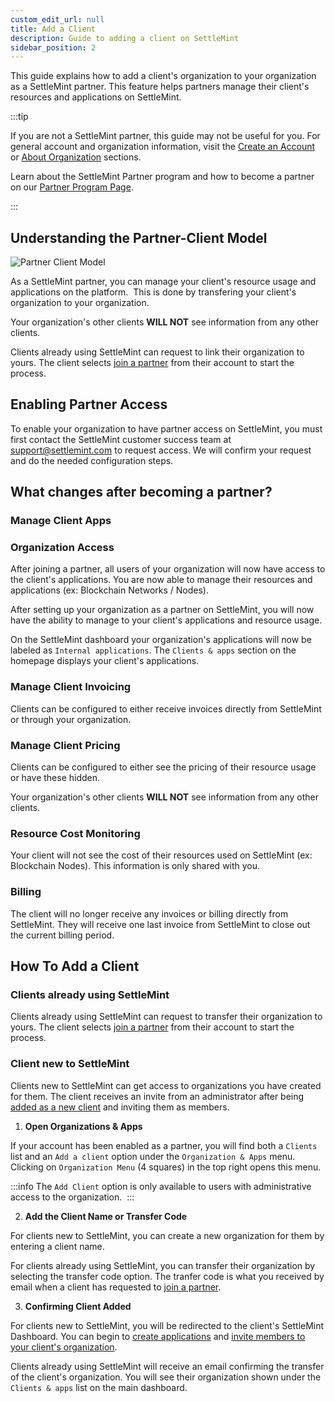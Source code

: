 ```yaml
---
custom_edit_url: null
title: Add a Client
description: Guide to adding a client on SettleMint
sidebar_position: 2
---
```


This guide explains how to add a client's organization to your organization as a
SettleMint partner. This feature helps partners manage their client's resources
and applications on SettleMint.

:::tip

If you are not a SettleMint partner, this guide may not be useful for you. For
general account and organization information, visit the
[Create an Account](/launching-the-platform/managed-cloud-deployment/create-an-account)
or
[About Organization](/launching-the-platform/managed-cloud-deployment/about-organizations)
sections.

Learn about the SettleMint Partner program and how to become a partner on our
[Partner Program Page](https://www.settlemint.com/partner-program).

:::

## Understanding the Partner-Client Model 

![Partner Client Model](../../img/account-billing/Partner-Client.png)

As a SettleMint partner, you can manage your client's resource usage and
applications on the platform.  This is done by transfering your client's
organization to your organization.

Your organization's other clients **WILL NOT** see information from any other
clients.

Clients already using SettleMint can request to link their organization to
yours. The client selects [join a partner](/account-billing/join-a-partner) from
their account to start the process.

## Enabling Partner Access

To enable your organization to have partner access on SettleMint, you must first
contact the SettleMint customer success team at support@settlemint.com to
request access. We will confirm your request and do the needed configuration
steps.

## What changes after becoming a partner?

### Manage Client Apps

### Organization Access

After joining a partner, all users of your organization will now have access to
the client's applications. You are now able to manage their resources and
applications (ex: Blockchain Networks / Nodes).

After setting up your organization as a partner on SettleMint, you will now have
the ability to manage to your client's applications and resource usage.

On the SettleMint dashboard your organization's applications will now be labeled
as `Internal applications`. The `Clients & apps` section on the homepage
displays your client's applications.

### Manage Client Invoicing

Clients can be configured to either receive invoices directly from SettleMint or
through your organization.

### Manage Client Pricing

Clients can be configured to either see the pricing of their resource usage or
have these hidden.

Your organization's other clients **WILL NOT** see information from any other
clients.

### Resource Cost Monitoring

Your client will not see the cost of their resources used on SettleMint (ex:
Blockchain Nodes). This information is only shared with you.

### Billing

The client will no longer receive any invoices or billing directly from
SettleMint. They will receive one last invoice from SettleMint to close out the
current billing period.

## How To Add a Client

### Clients already using SettleMint

Clients already using SettleMint can request to transfer their organization to
yours. The client selects [join a partner](/account-billing/join-a-partner) from
their account to start the process.

### Client new to SettleMint

Clients new to SettleMint can get access to organizations you have created for
them. The client receives an invite from an administrator after being
[added as a new client](#how-to-add-a-client) and inviting them as members.

1. **Open Organizations & Apps**

If your account has been enabled as a partner, you will find both a `Clients`
list and an `Add a client` option under the `Organization & Apps` menu. Clicking
on `Organization Menu` (4 squares) in the top right opens this menu.

:::info The `Add Client` option is only available to users with administrative
access to the organization.  :::

2. **Add the Client Name or Transfer Code**

For clients new to SettleMint, you can create a new organization for them by
entering a client name.

For clients already using SettleMint, you can transfer their organization by
selecting the transfer code option. The tranfer code is what you received by
email when a client has requested to
[join a partner](/account-billing/join-a-partner).

3. **Confirming Client Added**

For clients new to SettleMint, you will be redirected to the client's SettleMint
Dashboard. You can begin to
[create applications](/building-with-settlemint/create-an-application) and
[invite members to your client's organization](/launching-the-platform/managed-cloud-deployment/about-organizations).

Clients already using SettleMint will receive an email confirming the transfer
of the client's organization. You will see their organization shown under the
`Clients & apps` list on the main dashboard.
